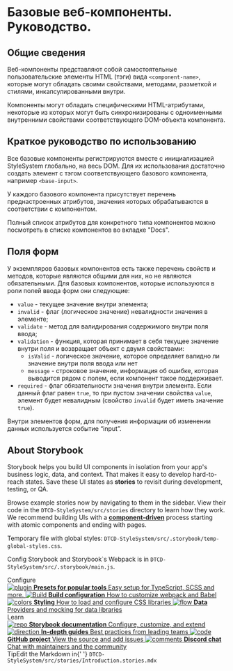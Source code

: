 
<Meta title="Example/Introduction" />

# Базовые веб-компоненты. Руководство.

## Общие сведения

Веб-компоненты представляют собой самостоятельные пользовательские элементы HTML (тэги) вида `<component-name>`, которые могут обладать своими свойствами, методами, разметкой и стилями, инкапсулированными внутри.

Компоненты могут обладать специфическими HTML-атрибутами, некоторые из которых могут быть синхронизированы с одноименными внутренними свойствами соответствующего DOM-объекта компонента.

## Краткое руководство по использованию

Все базовые компоненты регистрируются вместе с инициализацией StyleSystem глобально, на весь DOM. Для их использования достаточно создать элемент с тэгом соответствующего базового компонента, например `<base-input>`.

У каждого базового компонента присутствует перечень преднастроенных атрибутов, значения которых обрабатываются в соответствии с компонентом.

Полный список атрибутов для конкретного типа компонентов можно посмотреть в списке компонентов во вкладке "Docs".

## Поля форм

У экземпляров базовых компонентов есть также перечень свойств и методов, которые являются общими для них, но не являются обязательными. Для базовых компонентов, которые используются в роли полей ввода форм они следующие:

* `value` - текущее значение внутри элемента;
* `invalid` - флаг (логическое значение) невалидности значения в элементе;
* `validate` - метод для валидирования содержимого внутри поля ввода;
* `validation` - функция, которая принимает в себя текущее значение внутри поля и возвращает объект с двумя свойствами:
  - `isValid` - логическое значение, которое определяет валидно ли значение внутри поля ввода или нет
  - `message` - строковое значение, информация об ошибке, которая выводится рядом с полем, если компонент такое поддерживает.
* `required` - флаг обязательности значения внутри элемента. Если данный флаг равен `true`, то при пустом значении свойства `value`, элемент будет невалидным (свойство `invalid` будет иметь значение `true`).

Внутри элементов форм, для получения информации об изменении данных используется событие “input”.

<style>{`
  .subheading {
    --mediumdark: '#999999';
    font-weight: 900;
    font-size: 13px;
    color: #999;
    letter-spacing: 6px;
    line-height: 24px;
    text-transform: uppercase;
    margin-bottom: 12px;
    margin-top: 40px;
  }

  .link-list {
    display: grid;
    grid-template-columns: 1fr;
    grid-template-rows: 1fr 1fr;
    row-gap: 10px;
  }

  @media (min-width: 620px) {
    .link-list {
      row-gap: 20px;
      column-gap: 20px;
      grid-template-columns: 1fr 1fr;
    }
  }

  @media all and (-ms-high-contrast:none) {
  .link-list {
      display: -ms-grid;
      -ms-grid-columns: 1fr 1fr;
      -ms-grid-rows: 1fr 1fr;
    }
  }

  .link-item {
    display: block;
    padding: 20px 30px 20px 15px;
    border: 1px solid #00000010;
    border-radius: 5px;
    transition: background 150ms ease-out, border 150ms ease-out, transform 150ms ease-out;
    color: #333333;
    display: flex;
    align-items: flex-start;
  }

  .link-item:hover {
    border-color: #1EA7FD50;
    transform: translate3d(0, -3px, 0);
    box-shadow: rgba(0, 0, 0, 0.08) 0 3px 10px 0;
  }

  .link-item:active {
    border-color: #1EA7FD;
    transform: translate3d(0, 0, 0);
  }

  .link-item strong {
    font-weight: 700;
    display: block;
    margin-bottom: 2px;
  }
  
  .link-item img {
    height: 40px;
    width: 40px;
    margin-right: 15px;
    flex: none;
  }

  .link-item span {
    font-size: 14px;
    line-height: 20px;
  }

  .tip {
    display: inline-block;
    border-radius: 1em;
    font-size: 11px;
    line-height: 12px;
    font-weight: 700;
    background: #E7FDD8;
    color: #66BF3C;
    padding: 4px 12px;
    margin-right: 10px;
    vertical-align: top;
  }

  .tip-wrapper {
    font-size: 13px;
    line-height: 20px;
    margin-top: 40px;
    margin-bottom: 40px;
  }

  .tip-wrapper code {
    font-size: 12px;
    display: inline-block;
  }

  
`}</style>

## About Storybook

Storybook helps you build UI components in isolation from your app's business logic, data, and context.
That makes it easy to develop hard-to-reach states. Save these UI states as **stories** to revisit during development, testing, or QA.

Browse example stories now by navigating to them in the sidebar.
View their code in the `DTCD-StyleSystem/src/stories` directory to learn how they work.
We recommend building UIs with a [**component-driven**](https://componentdriven.org) process starting with atomic components and ending with pages.

Temporary file with global styles: `DTCD-StyleSystem/src/.storybook/temp-global-styles.css`.

Config Storybook and Storybook\`s Webpack is in `DTCD-StyleSystem/src/.storybook/main.js`.

<div className="subheading">Configure</div>

<div className="link-list">
  <a
    className="link-item"
    href="https://storybook.js.org/docs/react/addons/addon-types"
    target="_blank"
  >
    <img src={Plugin} alt="plugin" />
    <span>
      <strong>Presets for popular tools</strong>
      Easy setup for TypeScript, SCSS and more.
    </span>
  </a>
  <a
    className="link-item"
    href="https://storybook.js.org/docs/react/configure/webpack"
    target="_blank"
  >
    <img src={StackAlt} alt="Build" />
    <span>
      <strong>Build configuration</strong>
      How to customize webpack and Babel
    </span>
  </a>
  <a
    className="link-item"
    href="https://storybook.js.org/docs/react/configure/styling-and-css"
    target="_blank"
  >
    <img src={Colors} alt="colors" />
    <span>
      <strong>Styling</strong>
      How to load and configure CSS libraries
    </span>
  </a>
  <a
    className="link-item"
    href="https://storybook.js.org/docs/react/get-started/setup#configure-storybook-for-your-stack"
    target="_blank"
  >
    <img src={Flow} alt="flow" />
    <span>
      <strong>Data</strong>
      Providers and mocking for data libraries
    </span>
  </a>
</div>

<div className="subheading">Learn</div>

<div className="link-list">
  <a className="link-item" href="https://storybook.js.org/docs" target="_blank">
    <img src={Repo} alt="repo" />
    <span>
      <strong>Storybook documentation</strong>
      Configure, customize, and extend
    </span>
  </a>
  <a className="link-item" href="https://storybook.js.org/tutorials/" target="_blank">
    <img src={Direction} alt="direction" />
    <span>
      <strong>In-depth guides</strong>
      Best practices from leading teams
    </span>
  </a>
  <a className="link-item" href="https://github.com/storybookjs/storybook" target="_blank">
    <img src={Code} alt="code" />
    <span>
      <strong>GitHub project</strong>
      View the source and add issues
    </span>
  </a>
  <a className="link-item" href="https://discord.gg/storybook" target="_blank">
    <img src={Comments} alt="comments" />
    <span>
      <strong>Discord chat</strong>
      Chat with maintainers and the community
    </span>
  </a>
</div>

<div className="tip-wrapper">
  <span className="tip">Tip</span>Edit the Markdown in{' '}
  <code>DTCD-StyleSystem/src/stories/Introduction.stories.mdx</code>
</div>
